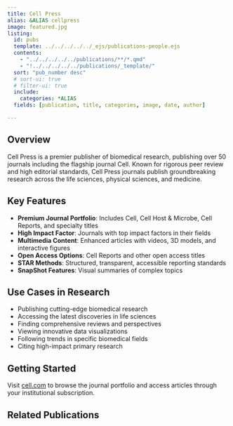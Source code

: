 ```yaml
---
title: Cell Press
alias: &ALIAS cellpress
image: featured.jpg
listing:
  id: pubs
  template: ../../../../../_ejs/publications-people.ejs 
  contents: 
    - "../../../../../publications/**/*.qmd"
    - "!../../../../../publications/_template/"
  sort: "pub_number desc"
  # sort-ui: true
  # filter-ui: true
  include:
    categories: *ALIAS
  fields: [publication, title, categories, image, date, author]

---
```


## Overview

Cell Press is a premier publisher of biomedical research, publishing over 50 journals including the flagship journal Cell. Known for rigorous peer review and high editorial standards, Cell Press journals publish groundbreaking research across the life sciences, physical sciences, and medicine.

## Key Features

- **Premium Journal Portfolio**: Includes Cell, Cell Host & Microbe, Cell Reports, and specialty titles
- **High Impact Factor**: Journals with top impact factors in their fields
- **Multimedia Content**: Enhanced articles with videos, 3D models, and interactive figures
- **Open Access Options**: Cell Reports and other open access titles
- **STAR Methods**: Structured, transparent, accessible reporting standards
- **SnapShot Features**: Visual summaries of complex topics

## Use Cases in Research

- Publishing cutting-edge biomedical research
- Accessing the latest discoveries in life sciences
- Finding comprehensive reviews and perspectives
- Viewing innovative data visualizations
- Following trends in specific biomedical fields
- Citing high-impact primary research

## Getting Started

Visit [cell.com](https://www.cell.com) to browse the journal portfolio and access articles through your institutional subscription.

## Related Publications

:::{#pubs}
:::